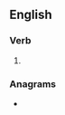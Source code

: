 ==English==

===Verb===
{{head|en|verb form}}

# {{en-third-person singular of|footle}}

===Anagrams===
* {{l|en|foolest}}